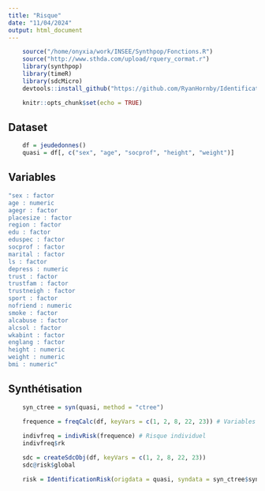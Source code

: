 ```yaml
---
title: "Risque"
date: "11/04/2024"
output: html_document
---
```


```r
    source("/home/onyxia/work/INSEE/Synthpop/Fonctions.R")
    source("http://www.sthda.com/upload/rquery_cormat.r")
    library(synthpop)
    library(timeR)
    library(sdcMicro)
    devtools::install_github("https://github.com/RyanHornby/IdentificationRiskCalculation")
```

```r
    knitr::opts_chunk$set(echo = TRUE)
```

## Dataset
```r
    df = jeudedonnes()
    quasi = df[, c("sex", "age", "socprof", "height", "weight")]
```

## Variables
```r
"sex : factor 
age : numeric 
agegr : factor 
placesize : factor 
region : factor 
edu : factor 
eduspec : factor 
socprof : factor 
marital : factor 
ls : factor 
depress : numeric 
trust : factor 
trustfam : factor 
trustneigh : factor 
sport : factor 
nofriend : numeric 
smoke : factor 
alcabuse : factor 
alcsol : factor 
wkabint : factor 
englang : factor 
height : numeric 
weight : numeric 
bmi : numeric"
```

## Synthétisation
```r
    syn_ctree = syn(quasi, method = "ctree")
```


```r
    frequence = freqCalc(df, keyVars = c(1, 2, 8, 22, 23)) # Variables quasi-identifiantes : sex, age, socprof, height, weight
    
    indivfreq = indivRisk(frequence) # Risque individuel
    indivfreq$rk

    sdc = createSdcObj(df, keyVars = c(1, 2, 8, 22, 23))
    sdc@risk$global
```

```r
    risk = IdentificationRisk(origdata = quasi, syndata = syn_ctree$syn, known = c("sex", "age"), )
```